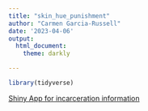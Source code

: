 ```yaml
---
title: "skin_hue_punishment"
author: "Carmen Garcia-Russell"
date: '2023-04-06'
output:
  html_document:
    theme: darkly

---
```

```r
library(tidyverse)
```
[Shiny App for incarceration information](https://49amdf-carmen-garcia.shinyapps.io/prisondatashiny3/)